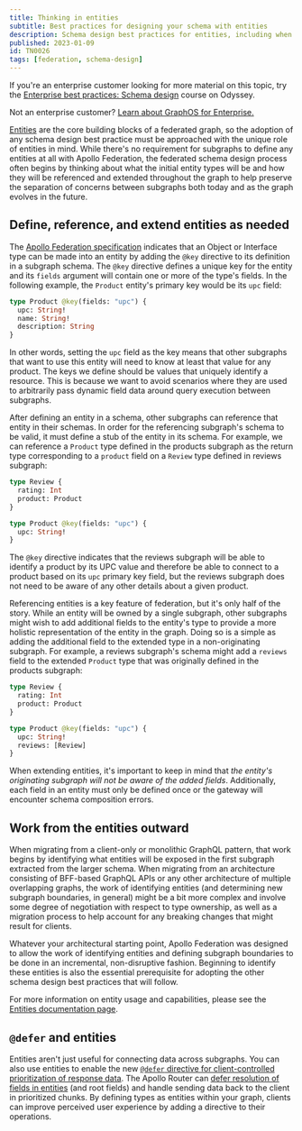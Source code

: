 ```yaml
---
title: Thinking in entities
subtitle: Best practices for designing your schema with entities
description: Schema design best practices for entities, including when to define, reference and extend entities.
published: 2023-01-09
id: TN0026
tags: [federation, schema-design]
---
```


<Tip>

If you're an enterprise customer looking for more material on this topic, try the [Enterprise best practices: Schema design](https://www.apollographql.com/tutorials/schema-design-best-practices) course on Odyssey.

Not an enterprise customer? [Learn about GraphOS for Enterprise.](/graphos/enterprise)

</Tip>

[Entities](/federation/entities/) are the core building blocks of a federated graph, so the adoption of any schema design best practice must be approached with the unique role of entities in mind. While there's no requirement for subgraphs to define any entities at all with Apollo Federation, the federated schema design process often begins by thinking about what the initial entity types will be and how they will be referenced and extended throughout the graph to help preserve the separation of concerns between subgraphs both today and as the graph evolves in the future.

## Define, reference, and extend entities as needed

The [Apollo Federation specification](/federation/subgraph-spec/) indicates that an Object or Interface type can be made into an entity by adding the `@key` directive to its definition in a subgraph schema. The `@key` directive defines a unique key for the entity and its `fields` argument will contain one or more of the type's fields. In the following example, the `Product` entity's primary key would be its `upc` field:

```graphql title="Products Subgraph"
type Product @key(fields: "upc") {
  upc: String!
  name: String!
  description: String
}
```

In other words, setting the `upc` field as the key means that other subgraphs that want to use this entity will need to know at least that value for any product. The keys we define should be values that uniquely identify a resource. This is because we want to avoid scenarios where they are used to arbitrarily pass dynamic field data around query execution between subgraphs.

After defining an entity in a schema, other subgraphs can reference that entity in their schemas. In order for the referencing subgraph's schema to be valid, it must define a stub of the entity in its schema. For example, we can reference a `Product` type defined in the products subgraph as the return type corresponding to a `product` field on a `Review` type defined in reviews subgraph:

```graphql title="Reviews Subgraph"
type Review {
  rating: Int
  product: Product
}

type Product @key(fields: "upc") {
  upc: String!
}
```

The `@key` directive indicates that the reviews subgraph will be able to identify a product by its UPC value and therefore be able to connect to a product based on its `upc` primary key field, but the reviews subgraph does not need to be aware of any other details about a given product.

Referencing entities is a key feature of federation, but it's only half of the story. While an entity will be owned by a single subgraph, other subgraphs might wish to add additional fields to the entity's type to provide a more holistic representation of the entity in the graph. Doing so is a simple as adding the additional field to the extended type in a non-originating subgraph. For example, a reviews subgraph's schema might add a `reviews` field to the extended `Product` type that was originally defined in the products subgraph:

```graphql title="Reviews Subgraph"
type Review {
  rating: Int
  product: Product
}

type Product @key(fields: "upc") {
  upc: String!
  reviews: [Review]
}
```

When extending entities, it's important to keep in mind that _the entity's originating subgraph will not be aware of the added fields_. Additionally, each field in an entity must only be defined once or the gateway will encounter schema composition errors.

## Work from the entities outward

When migrating from a client-only or monolithic GraphQL pattern, that work begins by identifying what entities will be exposed in the first subgraph extracted from the larger schema. When migrating from an architecture consisting of BFF-based GraphQL APIs or any other architecture of multiple overlapping graphs, the work of identifying entities (and determining new subgraph boundaries, in general) might be a bit more complex and involve some degree of negotiation with respect to type ownership, as well as a migration process to help account for any breaking changes that might result for clients.

Whatever your architectural starting point, Apollo Federation was designed to allow the work of identifying entities and defining subgraph boundaries to be done in an incremental, non-disruptive fashion. Beginning to identify these entities is also the essential prerequisite for adopting the other schema design best practices that will follow.

For more information on entity usage and capabilities, please see the [Entities documentation page](/federation/entities/).

## `@defer` and entities

Entities aren't just useful for connecting data across subgraphs. You can also use entities to enable the new [`@defer` directive for client-controlled prioritization of response data](https://github.com/graphql/graphql-wg/blob/main/rfcs/DeferStream.md). The Apollo Router can [defer resolution of fields in entities](/router/executing-operations/defer-support) (and root fields) and handle sending data back to the client in prioritized chunks. By defining types as entities within your graph, clients can improve perceived user experience by adding a directive to their operations.
